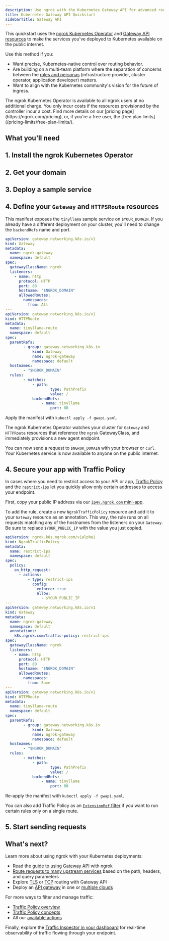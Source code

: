```yaml
---
description: Use ngrok with the Kubernetes Gateway API for advanced routing, policy control, and future-proof ingress configuration.
title: Kubernetes Gateway API Quickstart
sidebarTitle: Gateway API
---
```



This quickstart uses the [ngrok Kubernetes Operator](/k8s) and [Gateway API resources](https://gateway-api.sigs.k8s.io/) to make the services you've deployed to Kubernetes available on the public internet.

Use this method if you:

- Want precise, Kubernetes-native control over routing behavior.
- Are building on a multi-team platform where the separation of concerns between the [roles and personas](https://gateway-api.sigs.k8s.io/concepts/roles-and-personas/) (infrastructure provider, cluster operator, application developer) matters.
- Want to align with the Kubernetes community's vision for the future of ingress.

<Note>
The ngrok Kubernetes Operator is available to all ngrok users at no additional charge.
You only incur costs if the resources provisioned by the controller incur a cost.
Find more details on our [pricing page](https://ngrok.com/pricing), or, if you're a free user, the [free plan limits](/pricing-limits/free-plan-limits/).
</Note>

## What you'll need

<K8sPrereq />

## 1. Install the ngrok Kubernetes Operator

<K8sSetup />
<K8sGWAPI />
<K8sInstall />

## 2. Get your domain

<Domain />

## 3. Deploy a sample service

<K8sSample />

## 4. Define your `Gateway` and `HTTPSRoute` resources

This manifest exposes the `tinyllama` sample service on `$YOUR_DOMAIN`.
If you already have a different deployment on your cluster, you'll need to change the `backendRefs` name and port.

```yaml title="gwapi.yaml"
apiVersion: gateway.networking.k8s.io/v1
kind: Gateway
metadata:
  name: ngrok-gateway
  namespace: default
spec:
  gatewayClassName: ngrok
  listeners:
    - name: http
      protocol: HTTP
      port: 80
      hostname: "$NGROK_DOMAIN"
      allowedRoutes:
        namespaces:
          from: All
---
apiVersion: gateway.networking.k8s.io/v1
kind: HTTPRoute
metadata:
  name: tinyllama-route
  namespace: default
spec:
  parentRefs:
		- group: gateway.networking.k8s.io
			kind: Gateway
			name: ngrok-gateway
			namespace: default
  hostnames:
		- "$NGROK_DOMAIN"
  rules:
		- matches:
			- path:
					type: PathPrefix
					value: /
			backendRefs:
				- name: tinyllama
					port: 80
```

Apply the manifest with `kubectl apply -f gwapi.yaml`.

The ngrok Kubernetes Operator watches your cluster for `Gateway` and `HTTPRoute` resources that reference the `ngrok` GatewayClass, and immediately provisions a new agent endpoint.

You can now send a request to `$NGROK_DOMAIN` with your browser or `curl`.
Your Kubernetes service is now available to anyone on the public internet.

## 4. Secure your app with Traffic Policy

In cases where you need to restrict access to your API or app, [Traffic Policy](/traffic-policy) and the [`restrict-ips`](/traffic-policy/actions/restrict-ips) let you quickly allow only certain addresses to access your endpoint.

First, copy your public IP address via our [`ip4v.ngrok.com` mini-app](https://ipv4.ngrok.com/).

To add the rule, create a new `NgrokTrafficPolicy` resource and add it to your `Gateway` resource as an annotation.
This way, the rule runs on all requests matching any of the hostnames from the listeners on your `Gateway`.
Be sure to replace `$YOUR_PUBLIC_IP` with the value you just copied.

```yaml title="gwapi.yaml"
apiVersion: ngrok.k8s.ngrok.com/v1alpha1
kind: NgrokTrafficPolicy
metadata:
  name: restrict-ips
  namespace: default
spec:
  policy:
    on_http_request:
      - actions:
          - type: restrict-ips
            config:
              enforce: true
              allow:
                - $YOUR_PUBLIC_IP
---
apiVersion: gateway.networking.k8s.io/v1
kind: Gateway
metadata:
  name: ngrok-gateway
  namespace: default
  annotations:
    k8s.ngrok.com/traffic-policy: restrict-ips
spec:
  gatewayClassName: ngrok
  listeners:
    - name: http
      protocol: HTTP
      port: 80
      hostname: "$NGROK_DOMAIN"
      allowedRoutes:
        namespaces:
          from: Same
---
apiVersion: gateway.networking.k8s.io/v1
kind: HTTPRoute
metadata:
  name: tinyllama-route
  namespace: default
spec:
  parentRefs:
		- group: gateway.networking.k8s.io
			kind: Gateway
			name: ngrok-gateway
			namespace: default
  hostnames:
		- "$NGROK_DOMAIN"
  rules:
		- matches:
			- path:
					type: PathPrefix
					value: /
			backendRefs:
				- name: tinyllama
					port: 80
```

Re-apply the manifest with `kubectl apply -f gwapi.yaml`.

You can also add Traffic Policy as an [`ExtensionRef` filter](/k8s/guides/using-gwapi/#use-ngroktrafficpolicy-on-httproutes) if you want to run certain rules only on a single route.

## 5. Start sending requests

<Request />

## What's next?

Learn more about using ngrok with your Kubernetes deployments:

- Read the [guide to using Gateway API](/k8s/guides/using-gwapi) with ngrok
- [Route requests to many upstream services](/k8s/guides/how-to/request-routing/) based on the path, headers, and query parameters
- Explore [TLS](/k8s/guides/how-to/tls-routing/) or [TCP](/k8s/guides/how-to/tcp-routing/) routing with Gateway API
- Deploy an [API gateway](/guides/api-gateway/kubernetes/) in one or [multiple clouds](/guides/api-gateway/multicloud/)

For more ways to filter and manage traffic:

- [Traffic Policy overview](/traffic-policy)
- [Traffic Policy concepts](/traffic-policy/concepts/)
- All our [available actions](/traffic-policy/actions/)

Finally, explore the [Traffic Inspector in your dashboard](https://dashboard.ngrok.com/traffic-inspector) for real-time observability of traffic flowing through your endpoint.
